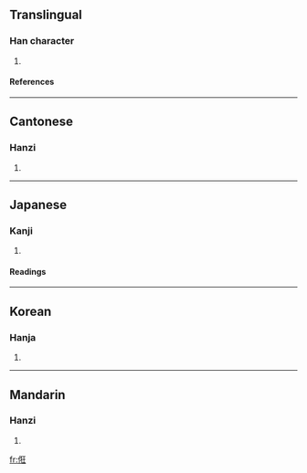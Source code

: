 ==Translingual==
===Han character===
{{Han char|rn=9|rad=人|as=07|sn=9|four=2121<sub>4</sub>|canj=人大竹土 (OKHG)}}
# {{defn|Han|sort=人07}}
====References====
{{Han ref|kx=0104.110|dkj=00670|dj=0220.100|hdz=10164.060|uh=4FC7|ud=20423|bh=CDEA|bd=52714}}
----
==Cantonese==
===Hanzi===
{{yue-hanzi|jyut=|y=gwong6}}
# {{defn|Cantonese}}
----
==Japanese==
===Kanji===
{{ja-kanji|grade=|rs=人07}}
# {{defn|Japanese}} 
====Readings====
{{ja-readings|on=[[きゃう]] (kyau), [[がう]] (gau), [[かう]] (kau)|kun=[[あわただしいさま]] (awatadashiisama)}}
----
==Korean==
===Hanja===
{{ko-hanja|hangeul=광|rv=gwang|mr=kwang}}
# {{defn|Korean}}
----
==Mandarin==
===Hanzi===
{{cmn-hanzi|pin=[[guàng]] (guang4), [[kuāng]] (kuang1), [[kuǎng]] (kuang3)|wg=kuang<sup>4</sup>, k'uang<sup>1</sup>, k'uang<sup>3</sup>}}
# {{defn|Mandarin}}

[[fr:俇]]
